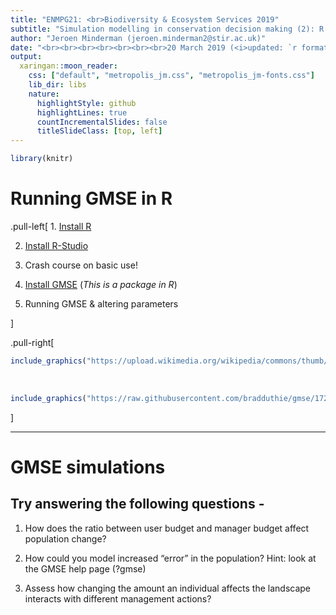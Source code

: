 ```yaml
---
title: "ENMPG21: <br>Biodiversity & Ecosystem Services 2019"
subtitle: "Simulation modelling in conservation decision making (2): R EXCERCISES"
author: "Jeroen Minderman (jeroen.minderman2@stir.ac.uk)"
date: "<br><br><br><br><br><br><br>20 March 2019 (<i>updated: `r format(Sys.Date(),'%d/%m/%y')`</i>)"
output:
  xaringan::moon_reader:
    css: ["default", "metropolis_jm.css", "metropolis_jm-fonts.css"]
    lib_dir: libs
    nature:
      highlightStyle: github
      highlightLines: true
      countIncrementalSlides: false
      titleSlideClass: [top, left]
---
```



``` r
library(knitr)
```

# Running GMSE in R

.pull-left[
1. [Install R](https://cran.r-project.org/)

2. [Install R-Studio](https://www.rstudio.com/)

3. Crash course on basic use!

4. [Install GMSE](https://confoobio.github.io/gmse/)
    (*This is a package in R*)

4. Running GMSE & altering parameters

]

.pull-right[
```r
include_graphics("https://upload.wikimedia.org/wikipedia/commons/thumb/1/1b/R_logo.svg/724px-R_logo.svg.png")  
```
<br>
```r
include_graphics("https://raw.githubusercontent.com/bradduthie/gmse/1727ea37f32f0f40df8ee6e8277d0d1723c88639/notebook/images/GMSE_logo_name.png")  
```

]

---

# GMSE simulations

## Try answering the following questions - 

1. How does the ratio between user budget and manager budget affect population change?

2. How could you model increased "error" in the population? Hint: look at the GMSE help page (?gmse)

3. Assess how changing the amount an individual affects the landscape interacts with different management actions?


